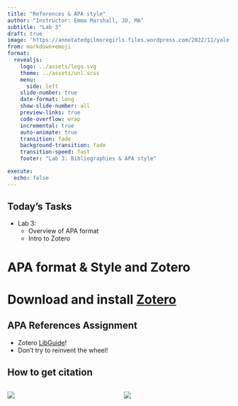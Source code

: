 ```yaml
---
title: "References & APA style"
author: "Instructor: Emma Marshall, JD, MA"
subtitle: "Lab 3"
draft: true
image: 'https://annotatedgilmoregirls.files.wordpress.com/2022/11/yale-university.jpg'
from: markdown+emoji
format:
  revealjs: 
    logo: ../assets/logo.svg
    theme: ../assets/unl.scss
    menu:
      side: left
    slide-number: true
    date-format: long
    show-slide-number: all
    preview-links: true
    code-overflow: wrap
    incremental: true
    auto-animate: true
    transition: fade
    background-transition: fade
    transition-speed: fast
    footer: "Lab 3: Bibliographies & APA style"

execute:
  echo: false
---
```


## Today's Tasks {background-image="images/fitz.png" background-opacity="0.2"}

::: inner-container
::: post-it
-   Lab 3:
    -   Overview of APA format
    -   Intro to Zotero
    
:::
:::


# APA format & Style and Zotero

# Download and install [Zotero](https://www.zotero.org/)

## APA References Assignment

::: callout-tip
-   Zotero [LibGuide](https://unl.libguides.com/zotero)!
-   Don't try to reinvent the wheel!
:::

## How to get citation


::: columns
::: {.column width="50%"}
![](images/single_item.gif)

:::
::: {.column width="50%"}
![](images/zotero_collection.gif)

:::
:::
